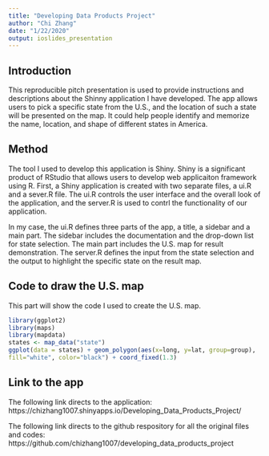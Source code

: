 ```yaml
---
title: "Developing Data Products Project"
author: "Chi Zhang"
date: "1/22/2020"
output: ioslides_presentation
---
```


## Introduction
This reproducible pitch presentation is used to provide instructions and descriptions about the Shinny application I have developed. The app allows users to pick a specific state from the U.S., and the location of such a state will be presented on the map. It could help people identify and memorize the name, location, and shape of different states in America.

## Method
The tool I used to develop this application is Shiny. Shiny is a significant product of RStudio that allows users to develop web applicaiton framework using R. First, a Shiny application is created with two separate files, a ui.R and a sever.R file. The ui.R controls the user interface and the overall look of the application, and the server.R is used to contrl the functionality of our application.

In my case, the ui.R defines three parts of the app, a title, a sidebar and a main part. The sidebar includes the documentation and the drop-down list for state selection. The main part includes the U.S. map for result demonstration. The server.R defines the input from the state selection and the output to highlight the specific state on the result map.

## Code to draw the U.S. map
This part will show the code I used to create the U.S. map.
```r
library(ggplot2)
library(maps)
library(mapdata)
states <- map_data("state") 
ggplot(data = states) + geom_polygon(aes(x=long, y=lat, group=group),
fill="white", color="black") + coord_fixed(1.3)
```

## Link to the app
The following link directs to the application:
https://chizhang1007.shinyapps.io/Developing_Data_Products_Project/

The following link directs to the github respository for all the original files and codes:
https://github.com/chizhang1007/developing_data_products_project
